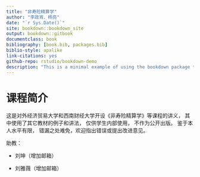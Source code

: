 ```yaml
--- 
title: "非寿险精算学"
author: "李政宵、杨亮"
date: "`r Sys.Date()`"
site: bookdown::bookdown_site
output: bookdown::gitbook
documentclass: book
bibliography: [book.bib, packages.bib]
biblio-style: apalike
link-citations: yes
github-repo: rstudio/bookdown-demo
description: "This is a minimal example of using the bookdown package to write a book. The output format for this example is bookdown::gitbook."
---
```



# 课程简介 {#prep}


这是对外经济贸易大学和西南财经大学开设《非寿险精算学》等课程的讲义， 其中使用了其它教材的例子和讲法， 仅供学生内部使用， 不作为公开出版。 鉴于本人水平有限， 错漏之处难免，欢迎指出错误或提出改进意见。

助教：

- 刘坤（增加邮箱）

- 刘雅薇（增加邮箱）


